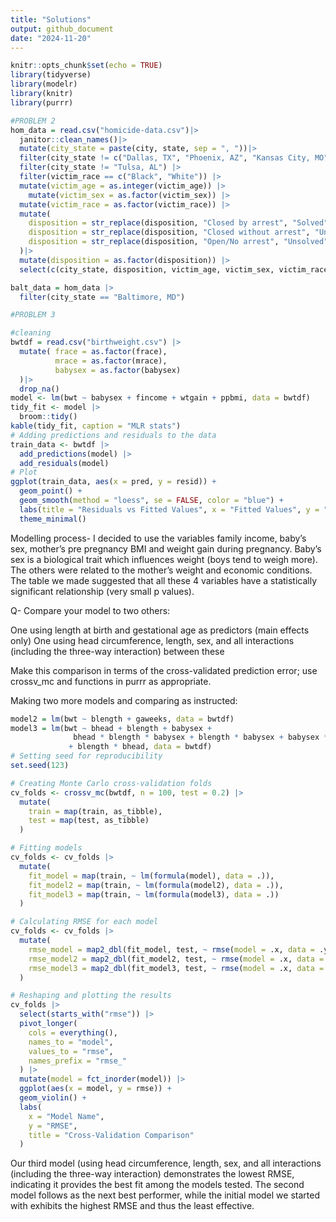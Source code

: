 ```yaml
---
title: "Solutions"
output: github_document
date: "2024-11-20"
---
```


```r
knitr::opts_chunk$set(echo = TRUE)
library(tidyverse)
library(modelr)
library(knitr)
library(purrr)
```


```R
#PROBLEM 2
hom_data = read.csv("homicide-data.csv")|>
  janitor::clean_names()|>
  mutate(city_state = paste(city, state, sep = ", "))|>
  filter(city_state != c("Dallas, TX", "Phoenix, AZ", "Kansas City, MO")) |>
  filter(city_state != "Tulsa, AL") |>
  filter(victim_race == c("Black", "White")) |>
  mutate(victim_age = as.integer(victim_age)) |>
    mutate(victim_sex = as.factor(victim_sex)) |>
  mutate(victim_race = as.factor(victim_race)) |>
  mutate(
    disposition = str_replace(disposition, "Closed by arrest", "Solved"), 
    disposition = str_replace(disposition, "Closed without arrest", "Unsolved"), 
    disposition = str_replace(disposition, "Open/No arrest", "Unsolved")
  )|>
  mutate(disposition = as.factor(disposition)) |>
  select(c(city_state, disposition, victim_age, victim_sex, victim_race))

balt_data = hom_data |>
  filter(city_state == "Baltimore, MD")


```



```R
#PROBLEM 3

#cleaning
bwtdf = read.csv("birthweight.csv") |>
  mutate( frace = as.factor(frace),
          mrace = as.factor(mrace),
          babysex = as.factor(babysex)
  )|>
  drop_na()
model <- lm(bwt ~ babysex + fincome + wtgain + ppbmi, data = bwtdf)
tidy_fit <- model |>
  broom::tidy()
kable(tidy_fit, caption = "MLR stats")
# Adding predictions and residuals to the data
train_data <- bwtdf |>
  add_predictions(model) |>
  add_residuals(model)
# Plot
ggplot(train_data, aes(x = pred, y = resid)) +
  geom_point() +
  geom_smooth(method = "loess", se = FALSE, color = "blue") +
  labs(title = "Residuals vs Fitted Values", x = "Fitted Values", y = "Residuals") +
  theme_minimal()
```
Modelling process- I decided to use the variables family income, baby's sex, mother's pre pregnancy BMI and weight gain during pregnancy. Baby's sex is a biological trait which influences weight (boys tend to weigh more). The others were related to the mother's weight and economic conditions. The table we made suggested that all these 4 variables have a statistically significant relationship (very small p values).


Q- Compare your model to two others:

One using length at birth and gestational age as predictors (main effects only)
One using head circumference, length, sex, and all interactions (including the three-way interaction) between these

Make this comparison in terms of the cross-validated prediction error; use crossv_mc and functions in purrr as appropriate.

Making two more models and comparing as instructed:

```R
model2 = lm(bwt ~ blength + gaweeks, data = bwtdf)
model3 = lm(bwt ~ bhead + blength + babysex + 
              bhead * blength * babysex + blength * babysex + babysex * bhead
             + blength * bhead, data = bwtdf)
# Setting seed for reproducibility
set.seed(123)

# Creating Monte Carlo cross-validation folds
cv_folds <- crossv_mc(bwtdf, n = 100, test = 0.2) |> 
  mutate(
    train = map(train, as_tibble),
    test = map(test, as_tibble)
  )

# Fitting models
cv_folds <- cv_folds |> 
  mutate(
    fit_model = map(train, ~ lm(formula(model), data = .)),
    fit_model2 = map(train, ~ lm(formula(model2), data = .)),
    fit_model3 = map(train, ~ lm(formula(model3), data = .))
  )

# Calculating RMSE for each model
cv_folds <- cv_folds |> 
  mutate(
    rmse_model = map2_dbl(fit_model, test, ~ rmse(model = .x, data = .y)),
    rmse_model2 = map2_dbl(fit_model2, test, ~ rmse(model = .x, data = .y)),
    rmse_model3 = map2_dbl(fit_model3, test, ~ rmse(model = .x, data = .y))
  )

# Reshaping and plotting the results
cv_folds |> 
  select(starts_with("rmse")) |> 
  pivot_longer(
    cols = everything(),
    names_to = "model",
    values_to = "rmse",
    names_prefix = "rmse_"
  ) |> 
  mutate(model = fct_inorder(model)) |> 
  ggplot(aes(x = model, y = rmse)) +
  geom_violin() +
  labs(
    x = "Model Name",
    y = "RMSE",
    title = "Cross-Validation Comparison"
  )


```

Our third model (using head circumference, length, sex, and all interactions (including the three-way interaction) demonstrates the lowest RMSE, indicating it provides the best fit among the models tested. The second model follows as the next best performer, while the initial model we started with exhibits the highest RMSE and thus the least effective.
